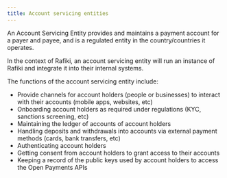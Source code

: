 ```yaml
---
title: Account servicing entities
---
```


An Account Servicing Entity provides and maintains a payment account for a payer and payee, and is a regulated entity in the country/countries it operates.

In the context of Rafiki, an account servicing entity will run an instance of Rafiki and integrate it into their internal systems.

The functions of the account servicing entity include:

- Provide channels for account holders (people or businesses) to interact with their accounts (mobile apps, websites, etc)
- Onboarding account holders as required under regulations (KYC, sanctions screening, etc)
- Maintaining the ledger of accounts of account holders
- Handling deposits and withdrawals into accounts via external payment methods (cards, bank transfers, etc)
- Authenticating account holders
- Getting consent from account holders to grant access to their accounts
- Keeping a record of the public keys used by account holders to access the Open Payments APIs
